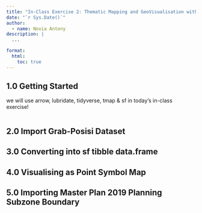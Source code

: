 ```yaml
---
title: "In-Class Exercise 2: Thematic Mapping and GeoVisualisation with R"
date: "`r Sys.Date()`"
author:
  - name: Novia Antony
description: |
  ...

format:
  html:
    toc: true
---
```


## 1.0 Getting Started

we will use arrow, lubridate, tidyverse, tmap & sf in today's in-class exercise!

```r
```

## 2.0 Import Grab-Posisi Dataset

## 3.0 Converting into sf tibble data.frame

## 4.0 Visualising as Point Symbol Map

## 5.0 Importing Master Plan 2019 Planning Subzone Boundary